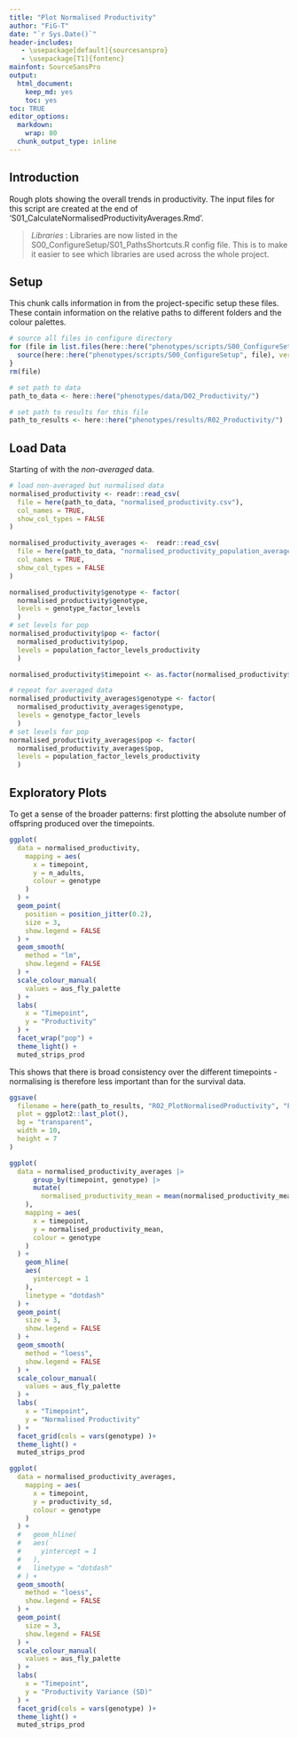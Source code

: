 ```yaml
---
title: "Plot Normalised Productivity"
author: "FiG-T"
date: "`r Sys.Date()`"
header-includes:
   - \usepackage[default]{sourcesanspro}
   - \usepackage[T1]{fontenc}
mainfont: SourceSansPro
output: 
  html_document: 
    keep_md: yes
    toc: yes
toc: TRUE
editor_options:
  markdown:
    wrap: 80
  chunk_output_type: inline
---
```


## Introduction 

Rough plots showing the overall trends in productivity. The input files for this script are created at the end of 'S01_CalculateNormalisedProductivityAverages.Rmd'. 

> *Libraries* : Libraries are now listed in the S00_ConfigureSetup/S01_PathsShortcuts.R config file.  This is to make it easier to see which libraries are used across the whole project. 

## Setup

This chunk calls information in from the project-specific setup these files. These contain information on the relative paths to different folders and the colour palettes.

```r
# source all files in configure directory
for (file in list.files(here::here("phenotypes/scripts/S00_ConfigureSetup"))) {
  source(here::here("phenotypes/scripts/S00_ConfigureSetup", file), verbose = FALSE)
}
rm(file)

# set path to data 
path_to_data <- here::here("phenotypes/data/D02_Productivity/")

# set path to results for this file
path_to_results <- here::here("phenotypes/results/R02_Productivity/")
```

## Load Data

Starting of with the *non-averaged* data. 

```r
# load non-averaged but normalised data 
normalised_productivity <- readr::read_csv(
  file = here(path_to_data, "normalised_productivity.csv"), 
  col_names = TRUE, 
  show_col_types = FALSE
)

normalised_productivity_averages <-  readr::read_csv(
  file = here(path_to_data, "normalised_productivity_population_averages.csv"), 
  col_names = TRUE, 
  show_col_types = FALSE
)
```

```r
normalised_productivity$genotype <- factor(
  normalised_productivity$genotype, 
  levels = genotype_factor_levels
  )
# set levels for pop
normalised_productivity$pop <- factor(
  normalised_productivity$pop, 
  levels = population_factor_levels_productivity
  )

normalised_productivity$timepoint <- as.factor(normalised_productivity$timepoint)

# repeat for averaged data
normalised_productivity_averages$genotype <- factor(
  normalised_productivity_averages$genotype, 
  levels = genotype_factor_levels
  )
# set levels for pop
normalised_productivity_averages$pop <- factor(
  normalised_productivity_averages$pop, 
  levels = population_factor_levels_productivity
  )
```

## Exploratory Plots 

To get a sense of the broader patterns: first plotting the absolute number of offspring produced over the timepoints. 

```r
ggplot(
  data = normalised_productivity, 
    mapping = aes(
      x = timepoint, 
      y = n_adults, 
      colour = genotype
    )
  ) +
  geom_point(
    position = position_jitter(0.2), 
    size = 3, 
    show.legend = FALSE
  ) +
  geom_smooth(
    method = "lm", 
    show.legend = FALSE
  ) +
  scale_colour_manual(
    values = aus_fly_palette
  ) +
  labs(
    x = "Timepoint", 
    y = "Productivity"
  ) +
  facet_wrap("pop") +
  theme_light() +
  muted_strips_prod
```

This shows that there is broad consistency over the different timepoints - normalising is therefore less important than for the survival data. 

```r
ggsave(
  filename = here(path_to_results, "R02_PlotNormalisedProductivity", "F01_AbsoluteProductivityPerPopulation.pdf"), 
  plot = ggplot2::last_plot(), 
  bg = "transparent", 
  width = 10, 
  height = 7
)
```

```r
ggplot(
  data = normalised_productivity_averages |> 
      group_by(timepoint, genotype) |>
      mutate(
        normalised_productivity_mean = mean(normalised_productivity_mean, na.rm = TRUE)
    ), 
    mapping = aes(
      x = timepoint, 
      y = normalised_productivity_mean, 
      colour = genotype
    )
  ) +
    geom_hline(
    aes(
      yintercept = 1
    ), 
    linetype = "dotdash"
  ) +
  geom_point(
    size = 3, 
    show.legend = FALSE
  ) +
  geom_smooth(
    method = "loess", 
    show.legend = FALSE
  ) +
  scale_colour_manual(
    values = aus_fly_palette
  ) +
  labs(
    x = "Timepoint", 
    y = "Normalised Productivity"
  ) +
  facet_grid(cols = vars(genotype) )+
  theme_light() +
  muted_strips_prod
```

```r
ggplot(
  data = normalised_productivity_averages, 
    mapping = aes(
      x = timepoint, 
      y = productivity_sd, 
      colour = genotype
    )
  ) +
  #   geom_hline(
  #   aes(
  #     yintercept = 1
  #   ), 
  #   linetype = "dotdash"
  # ) +
  geom_smooth(
    method = "loess", 
    show.legend = FALSE
  ) +
  geom_point(
    size = 3, 
    show.legend = FALSE
  ) +
  scale_colour_manual(
    values = aus_fly_palette
  ) +
  labs(
    x = "Timepoint", 
    y = "Productivity Variance (SD)"
  ) +
  facet_grid(cols = vars(genotype) )+
  theme_light() +
  muted_strips_prod
```
